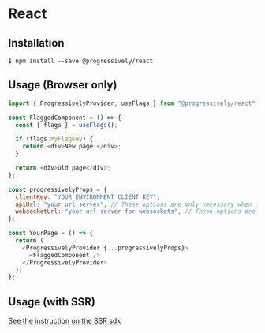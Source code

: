 # React

## Installation

```shell
$ npm install --save @progressively/react
```

## Usage (Browser only)

```javascript
import { ProgressivelyProvider, useFlags } from "@progressively/react";

const FlaggedComponent = () => {
  const { flags } = useFlags();

  if (flags.myFlagKey) {
    return <div>New page!</div>;
  }

  return <div>Old page</div>;
};

const progressivelyProps = {
  clientKey: "YOUR_ENVIRONMENT_CLIENT_KEY",
  apiUrl: "your url server", // These options are only necessary when self hosting
  websocketUrl: "your url server for websockets", // These options are only necessary when self hosting
};

const YourPage = () => {
  return (
    <ProgressivelyProvider {...progressivelyProps}>
      <FlaggedComponent />
    </ProgressivelyProvider>
  );
};
```

## Usage (with SSR)

[See the instruction on the SSR sdk](./server-side-rendering)

